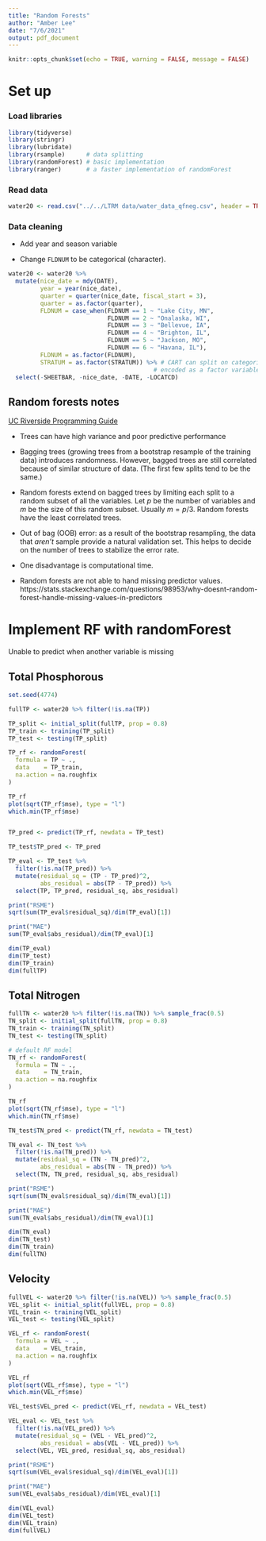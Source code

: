 ```yaml
---
title: "Random Forests"
author: "Amber Lee"
date: "7/6/2021"
output: pdf_document
---
```


```r
knitr::opts_chunk$set(echo = TRUE, warning = FALSE, message = FALSE)
```

# Set up

### Load libraries

```r
library(tidyverse)
library(stringr)
library(lubridate)
library(rsample)      # data splitting 
library(randomForest) # basic implementation
library(ranger)       # a faster implementation of randomForest
```

### Read data

```r
water20 <- read.csv("../../LTRM data/water_data_qfneg.csv", header = TRUE)
```

### Data cleaning

* Add year and season variable

* Change `FLDNUM` to be categorical (character).


```r

water20 <- water20 %>%
  mutate(nice_date = mdy(DATE),
         year = year(nice_date),
         quarter = quarter(nice_date, fiscal_start = 3),
         quarter = as.factor(quarter),
         FLDNUM = case_when(FLDNUM == 1 ~ "Lake City, MN", 
                            FLDNUM == 2 ~ "Onalaska, WI",
                            FLDNUM == 3 ~ "Bellevue, IA",
                            FLDNUM == 4 ~ "Brighton, IL",
                            FLDNUM == 5 ~ "Jackson, MO",
                            FLDNUM == 6 ~ "Havana, IL"),
         FLDNUM = as.factor(FLDNUM),
         STRATUM = as.factor(STRATUM)) %>% # CART can split on categorical variable if
                                         # encoded as a factor variable
  select(-SHEETBAR, -nice_date, -DATE, -LOCATCD) 

```

## Random forests notes

[UC Riverside Programming Guide](https://uc-r.github.io/random_forests)

* Trees can have high variance and poor predictive performance

* Bagging trees (growing trees from a bootstrap resample of the training data) introduces randomness. However, bagged trees are still correlated because of similar structure of data. (The first few splits tend to be the same.)

* Random forests extend on bagged trees by limiting each split to a random subset of all the variables. Let $p$ be the number of variables and $m$ be the size of this random subset. Usually $m = p/3$. Random forests have the least correlated trees.

* Out of bag (OOB) error: as a result of the bootstrap resampling, the data that *aren't* sample provide a natural validation set. This helps to decide on the number of trees to stabilize the error rate.

* One disadvantage is computational time. 

* Random forests are not able to hand missing predictor values. https://stats.stackexchange.com/questions/98953/why-doesnt-random-forest-handle-missing-values-in-predictors 

# Implement RF with randomForest

Unable to predict when another variable is missing

## Total Phosphorous 
```r
set.seed(4774)

fullTP <- water20 %>% filter(!is.na(TP))

TP_split <- initial_split(fullTP, prop = 0.8)
TP_train <- training(TP_split)
TP_test <- testing(TP_split)
```


```r

TP_rf <- randomForest(
  formula = TP ~ .,
  data    = TP_train,
  na.action = na.roughfix
)

TP_rf
plot(sqrt(TP_rf$mse), type = "l")
which.min(TP_rf$mse)



```

```r

TP_pred <- predict(TP_rf, newdata = TP_test)

TP_test$TP_pred <- TP_pred

TP_eval <- TP_test %>%
  filter(!is.na(TP_pred)) %>%
  mutate(residual_sq = (TP - TP_pred)^2,
         abs_residual = abs(TP - TP_pred)) %>%
  select(TP, TP_pred, residual_sq, abs_residual)

print("RSME")
sqrt(sum(TP_eval$residual_sq)/dim(TP_eval)[1])

print("MAE")
sum(TP_eval$abs_residual)/dim(TP_eval)[1]

```
```r
dim(TP_eval)
dim(TP_test)
dim(TP_train)
dim(fullTP)
```


## Total Nitrogen

```r

fullTN <- water20 %>% filter(!is.na(TN)) %>% sample_frac(0.5)
TN_split <- initial_split(fullTN, prop = 0.8)
TN_train <- training(TN_split)
TN_test <- testing(TN_split)

# default RF model
TN_rf <- randomForest(
  formula = TN ~ .,
  data    = TN_train,
  na.action = na.roughfix
)

TN_rf
plot(sqrt(TN_rf$mse), type = "l")
which.min(TN_rf$mse)


```

```r

TN_test$TN_pred <- predict(TN_rf, newdata = TN_test)

TN_eval <- TN_test %>%
  filter(!is.na(TN_pred)) %>%
  mutate(residual_sq = (TN - TN_pred)^2,
         abs_residual = abs(TN - TN_pred)) %>%
  select(TN, TN_pred, residual_sq, abs_residual)

print("RSME")
sqrt(sum(TN_eval$residual_sq)/dim(TN_eval)[1])

print("MAE")
sum(TN_eval$abs_residual)/dim(TN_eval)[1]

```

```r
dim(TN_eval)
dim(TN_test)
dim(TN_train)
dim(fullTN)
```

## Velocity

```r

fullVEL <- water20 %>% filter(!is.na(VEL)) %>% sample_frac(0.5)
VEL_split <- initial_split(fullVEL, prop = 0.8)
VEL_train <- training(VEL_split)
VEL_test <- testing(VEL_split)

VEL_rf <- randomForest(
  formula = VEL ~ .,
  data    = VEL_train,
  na.action = na.roughfix
)

VEL_rf
plot(sqrt(VEL_rf$mse), type = "l")
which.min(VEL_rf$mse)

```

```r

VEL_test$VEL_pred <- predict(VEL_rf, newdata = VEL_test)

VEL_eval <- VEL_test %>%
  filter(!is.na(VEL_pred)) %>%
  mutate(residual_sq = (VEL - VEL_pred)^2,
         abs_residual = abs(VEL - VEL_pred)) %>%
  select(VEL, VEL_pred, residual_sq, abs_residual)

print("RSME")
sqrt(sum(VEL_eval$residual_sq)/dim(VEL_eval)[1])

print("MAE")
sum(VEL_eval$abs_residual)/dim(VEL_eval)[1]

```

```r
dim(VEL_eval)
dim(VEL_test)
dim(VEL_train)
dim(fullVEL)
```




